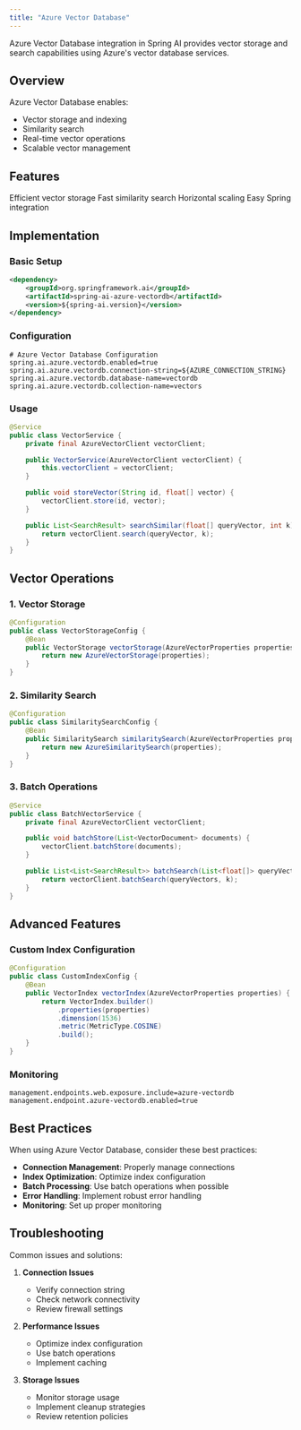 ```yaml
---
title: "Azure Vector Database"
---
```


Azure Vector Database integration in Spring AI provides vector storage and search capabilities using Azure's vector database services.

## Overview

Azure Vector Database enables:
- Vector storage and indexing
- Similarity search
- Real-time vector operations
- Scalable vector management

## Features

<CardGroup cols={2}>
  <Card title="Vector Storage" icon="database">
    Efficient vector storage
  </Card>
  <Card title="Similarity Search" icon="magnifying-glass">
    Fast similarity search
  </Card>
  <Card title="Scalability" icon="arrows-up-down-left-right">
    Horizontal scaling
  </Card>
  <Card title="Integration" icon="plug">
    Easy Spring integration
  </Card>
</CardGroup>

## Implementation

### Basic Setup

```xml
<dependency>
    <groupId>org.springframework.ai</groupId>
    <artifactId>spring-ai-azure-vectordb</artifactId>
    <version>${spring-ai.version}</version>
</dependency>
```

### Configuration

```properties
# Azure Vector Database Configuration
spring.ai.azure.vectordb.enabled=true
spring.ai.azure.vectordb.connection-string=${AZURE_CONNECTION_STRING}
spring.ai.azure.vectordb.database-name=vectordb
spring.ai.azure.vectordb.collection-name=vectors
```

### Usage

```java
@Service
public class VectorService {
    private final AzureVectorClient vectorClient;

    public VectorService(AzureVectorClient vectorClient) {
        this.vectorClient = vectorClient;
    }

    public void storeVector(String id, float[] vector) {
        vectorClient.store(id, vector);
    }

    public List<SearchResult> searchSimilar(float[] queryVector, int k) {
        return vectorClient.search(queryVector, k);
    }
}
```

## Vector Operations

### 1. Vector Storage

```java
@Configuration
public class VectorStorageConfig {
    @Bean
    public VectorStorage vectorStorage(AzureVectorProperties properties) {
        return new AzureVectorStorage(properties);
    }
}
```

### 2. Similarity Search

```java
@Configuration
public class SimilaritySearchConfig {
    @Bean
    public SimilaritySearch similaritySearch(AzureVectorProperties properties) {
        return new AzureSimilaritySearch(properties);
    }
}
```

### 3. Batch Operations

```java
@Service
public class BatchVectorService {
    private final AzureVectorClient vectorClient;

    public void batchStore(List<VectorDocument> documents) {
        vectorClient.batchStore(documents);
    }

    public List<List<SearchResult>> batchSearch(List<float[]> queryVectors, int k) {
        return vectorClient.batchSearch(queryVectors, k);
    }
}
```

## Advanced Features

### Custom Index Configuration

```java
@Configuration
public class CustomIndexConfig {
    @Bean
    public VectorIndex vectorIndex(AzureVectorProperties properties) {
        return VectorIndex.builder()
            .properties(properties)
            .dimension(1536)
            .metric(MetricType.COSINE)
            .build();
    }
}
```

### Monitoring

```properties
management.endpoints.web.exposure.include=azure-vectordb
management.endpoint.azure-vectordb.enabled=true
```

## Best Practices

<Note>
When using Azure Vector Database, consider these best practices:
</Note>

- **Connection Management**: Properly manage connections
- **Index Optimization**: Optimize index configuration
- **Batch Processing**: Use batch operations when possible
- **Error Handling**: Implement robust error handling
- **Monitoring**: Set up proper monitoring

## Troubleshooting

Common issues and solutions:

1. **Connection Issues**
   - Verify connection string
   - Check network connectivity
   - Review firewall settings

2. **Performance Issues**
   - Optimize index configuration
   - Use batch operations
   - Implement caching

3. **Storage Issues**
   - Monitor storage usage
   - Implement cleanup strategies
   - Review retention policies 